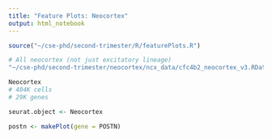 ```yaml
---
title: "Feature Plots: Neocortex"
output: html_notebook
---
```


```r
source("~/cse-phd/second-trimester/R/featurePlots.R")
```

```r
# All neocortex (not just excitatory lineage)
"~/cse-phd/second-trimester/neocortex/ncx_data/cfc4b2_neocortex_v3.RData"

Neocortex
# 404K cells
# 29K genes
```

```r
seurat.object <- Neocortex

postn <- makePlot(gene = POSTN)

```

